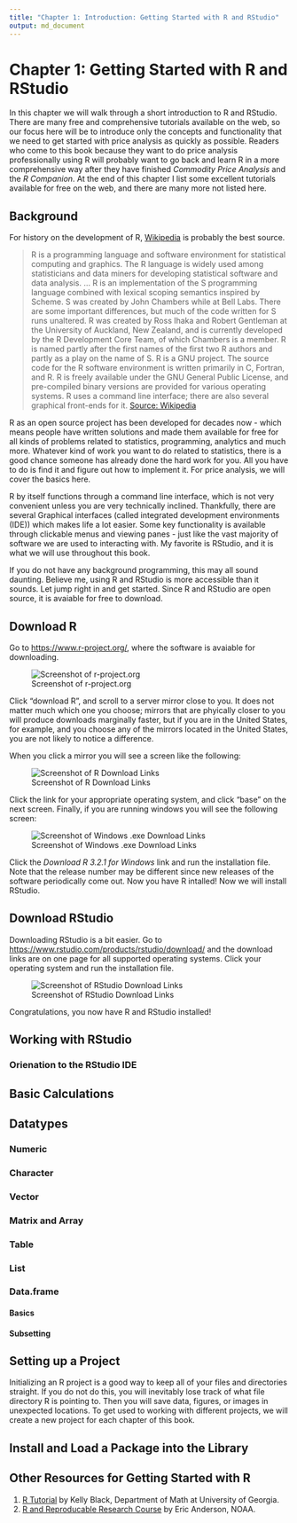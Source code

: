 ```yaml
---
title: "Chapter 1: Introduction: Getting Started with R and RStudio"
output: md_document
---
```


# Chapter 1: Getting Started with R and RStudio

In this chapter we will walk through a short introduction to R and RStudio. There are many free and comprehensive tutorials available on the web, so our focus here will be to introduce only the concepts and functionality that we need to get started with price analysis as quickly as possible. Readers who come to this book because they want to do price analysis professionally using R will probably want to go back and learn R in a more comprehensive way after they have finished *Commodity Price Analysis* and the *R Companion*. At the end of this chapter I list some excellent tutorials available for free on the web, and there are many more not listed here. 

## Background

For history on the development of R, [Wikipedia](https://en.wikipedia.org/wiki/R_(programming_language)) is probably the best source. 

> R is a programming language and software environment for statistical computing and graphics. The R language is widely used among 
statisticians and data miners for developing statistical software and data analysis. ... R is an implementation of the S programming language combined with lexical scoping semantics inspired by Scheme. S was created by John Chambers while at Bell Labs. There are some
important differences, but much of the code written for S runs unaltered. R was created by Ross Ihaka and Robert Gentleman at the
University of Auckland, New Zealand, and is currently developed by the R Development Core Team, of which Chambers is a member. R is
named partly after the first names of the first two R authors and partly as a play on the name of S. R is a GNU project. The source
code for the R software environment is written primarily in C, Fortran, and R. R is freely available under the GNU General Public
License, and pre-compiled binary versions are provided for various operating systems. R uses a command line interface; there are also
several graphical front-ends for it. [Source: Wikipedia](https://en.wikipedia.org/wiki/R_(programming_language))

R as an open source project has been developed for decades now - which means people have written solutions and made them available for free for all kinds of problems related to statistics, programming, analytics and much more. Whatever kind of work you want to do related to statistics, there is a good chance someone has already done the hard work for you. All you have to do is find it and figure out how to implement it. For price analysis, we will cover the basics here.

R by itself functions through a command line interface, which is not very convenient unless you are very technically inclined. Thankfully, there are several Graphical interfaces (called integrated development environments (IDE)) which makes life a lot easier. Some key functionality is available through clickable menus and viewing panes - just like the vast majority of software we are used to interacting with. My favorite is RStudio, and it is what we will use throughout this book. 

If you do not have any background programming, this may all sound daunting. Believe me, using R and RStudio is more accessible than it sounds. Let jump right in and get started. Since R and RStudio are open source, it is avaiable for free to download.   

## Download R

Go to [https://www.r-project.org/](https://www.r-project.org/), where the software is avaiable for downloading. 

![Screenshot of r-project.org](images\Rpojectsite.jpg)

Click "download R", and scroll to a server mirror close to you. It does not matter much which one you choose; mirrors that are phyically closer to you will produce downloads marginally faster, but if you are in the United States, for example, and you choose any of the mirrors located in the United States, you are not likely to notice a difference. 

When you click a mirror you will see a screen like the following: 

![Screenshot of R Download Links](images\rdownload.jpg)

Click the link for your appropriate operating system, and click "base" on the next screen. Finally, if you are running windows you will see the following screen:

![Screenshot of Windows .exe Download Links](images\windowsexe.jpg)

Click the *Download R 3.2.1 for Windows* link and run the installation file. Note that the release number may be different since new releases of the software periodically come out. Now you have R intalled! Now we will install RStudio.


## Download RStudio

Downloading RStudio is a bit easier. Go to [https://www.rstudio.com/products/rstudio/download/](https://www.rstudio.com/products/rstudio/download/ ) and the download links are on one page for all supported operating systems. Click your operating system and run the installation file. 

![Screenshot of RStudio Download Links](images\downloadrstudio.jpg)

Congratulations, you now have R and RStudio installed!

## Working with RStudio

### Orienation to the RStudio IDE

## Basic Calculations

## Datatypes

### Numeric

### Character 

### Vector

### Matrix and Array

### Table

### List

### Data.frame

#### Basics

#### Subsetting

## Setting up a Project

Initializing an R project is a good way to keep all of your files and directories straight. If you do not do this, you will inevitably lose track of what file directory R is pointing to. Then you will save data, figures, or images in unexpected locations. To get used to working with different projects, we will create a new project for each chapter of this book. 

## Install and Load a Package into the Library

## Other Resources for Getting Started with R

1. [R Tutorial](http://www.cyclismo.org/tutorial/R/input.html#reading-a-csv-file) by Kelly Black, Department of Math at University of Georgia.
2. [R and Reproducable Research Course](http://eriqande.github.io/rep-res-web/syllabus.html) by Eric Anderson, NOAA. 

